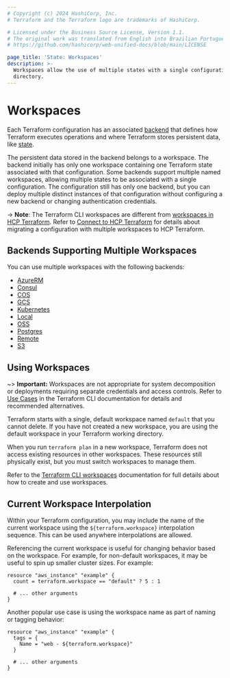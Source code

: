 ```yaml
---
# Copyright (c) 2024 HashiCorp, Inc.
# Terraform and the Terraform logo are trademarks of HashiCorp.

# Licensed under the Business Source License, Version 1.1.
# The original work was translated from English into Brazilian Portuguese.
# https://github.com/hashicorp/web-unified-docs/blob/main/LICENSE

page_title: 'State: Workspaces'
description: >-
  Workspaces allow the use of multiple states with a single configuration
  directory.
---
```


# Workspaces

Each Terraform configuration has an associated [backend](/terraform/language/backend) that defines how Terraform executes operations and where Terraform stores persistent data, like [state](/terraform/language/state/purpose).

The persistent data stored in the backend belongs to a workspace. The backend initially has only one workspace containing one Terraform state associated with that configuration. Some backends support multiple named workspaces, allowing multiple states to be associated with a single configuration. The configuration still has only one backend, but you can deploy multiple distinct instances of that configuration without configuring a new backend or changing authentication
credentials.

-> **Note**: The Terraform CLI workspaces are different from [workspaces in HCP Terraform](/terraform/cloud-docs/workspaces). Refer to [Connect to HCP Terraform](/terraform/cli/cloud/settings) for details about migrating a configuration with multiple workspaces to HCP Terraform.

## Backends Supporting Multiple Workspaces

You can use multiple workspaces with the following backends:

- [AzureRM](/terraform/language/backend/azurerm)
- [Consul](/terraform/language/backend/consul)
- [COS](/terraform/language/backend/cos)
- [GCS](/terraform/language/backend/gcs)
- [Kubernetes](/terraform/language/backend/kubernetes)
- [Local](/terraform/language/backend/local)
- [OSS](/terraform/language/backend/oss)
- [Postgres](/terraform/language/backend/pg)
- [Remote](/terraform/language/backend/remote)
- [S3](/terraform/language/backend/s3)


## Using Workspaces

~> **Important:** Workspaces are not appropriate for system decomposition or deployments requiring separate credentials and access controls. Refer to [Use Cases](/terraform/cli/workspaces#use-cases) in the Terraform CLI documentation for details and recommended alternatives.

Terraform starts with a single, default workspace named `default` that you cannot delete. If you have not created a new workspace, you are using the default workspace in your Terraform working directory.

When you run `terraform plan` in a new workspace, Terraform does not access existing resources in other workspaces. These resources still physically exist, but you must switch workspaces to manage them.

Refer to the [Terraform CLI workspaces](/terraform/cli/workspaces) documentation for full details about how to create and use workspaces.


## Current Workspace Interpolation

Within your Terraform configuration, you may include the name of the current
workspace using the `${terraform.workspace}` interpolation sequence. This can
be used anywhere interpolations are allowed.

Referencing the current workspace is useful for changing behavior based
on the workspace. For example, for non-default workspaces, it may be useful
to spin up smaller cluster sizes. For example:

```hcl
resource "aws_instance" "example" {
  count = terraform.workspace == "default" ? 5 : 1

  # ... other arguments
}
```

Another popular use case is using the workspace name as part of naming or
tagging behavior:

```hcl
resource "aws_instance" "example" {
  tags = {
    Name = "web - ${terraform.workspace}"
  }

  # ... other arguments
}
```
